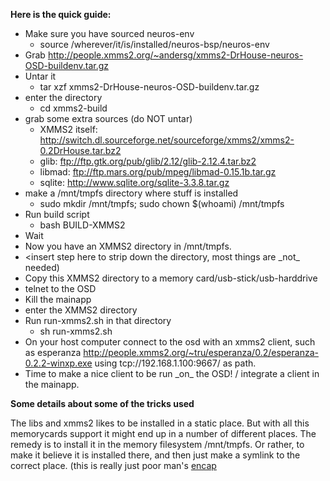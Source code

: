 '''Here is the quick guide:'''

*Make sure you have sourced neuros-env
** source /wherever/it/is/installed/neuros-bsp/neuros-env
* Grab http://people.xmms2.org/~andersg/xmms2-DrHouse-neuros-OSD-buildenv.tar.gz
* Untar it
** tar xzf xmms2-DrHouse-neuros-OSD-buildenv.tar.gz
*enter the directory
**cd xmms2-build
*grab some extra sources (do NOT untar)
** XMMS2 itself: http://switch.dl.sourceforge.net/sourceforge/xmms2/xmms2-0.2DrHouse.tar.bz2
** glib: ftp://ftp.gtk.org/pub/glib/2.12/glib-2.12.4.tar.bz2
** libmad: ftp://ftp.mars.org/pub/mpeg/libmad-0.15.1b.tar.gz
** sqlite: http://www.sqlite.org/sqlite-3.3.8.tar.gz
*make a /mnt/tmpfs directory where stuff is installed
**sudo mkdir /mnt/tmpfs; sudo chown $(whoami) /mnt/tmpfs
*Run build script
**bash BUILD-XMMS2
*Wait
*Now you have an XMMS2 directory in /mnt/tmpfs.
*<insert step here to strip down the directory, most things are _not_ needed) 
*Copy this XMMS2 directory to a memory card/usb-stick/usb-harddrive
*telnet to the OSD
*Kill the mainapp
*enter the XMMS2 directory
*Run run-xmms2.sh in that directory
**sh run-xmms2.sh
*On your host computer connect to the osd with an xmms2 client, such as esperanza http://people.xmms2.org/~tru/esperanza/0.2/esperanza-0.2.2-winxp.exe using tcp://192.168.1.100:9667/ as path.
*Time to make a nice client to be run _on_ the OSD! / integrate a client in the mainapp.


'''Some details about some of the tricks used'''

The libs and xmms2 likes to be installed in a static place. But with all this memorycards support it might end up in a number of different places. The remedy is to install it in the memory filesystem /mnt/tmpfs. Or rather, to make it believe it is installed there, and then just make a symlink to the correct place. (this is really just poor man's [http://www.encap.org/ encap]